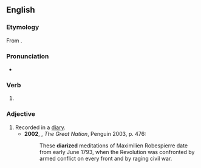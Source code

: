 ==English==

===Etymology===
From {{suffix|en|diarize|ed}}.

===Pronunciation===
* {{a|UK}} {{IPA|en|/ˈdʌɪəɹʌɪzd/}}

===Verb===
{{head|en|verb form}}

# {{en-past of|diarize}}

===Adjective===
{{en-adj}}

# Recorded in a [[diary]].
#* '''2002''', {{w|Colin Jones (historian)|Colin Jones}}, ''The Great Nation'', Penguin 2003, p. 476:
#*: These '''diarized''' meditations of Maximilien Robespierre date from early June 1793, when the Revolution was confronted by armed conflict on every front and by raging civil war.